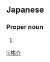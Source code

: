 {{also|佑介}}
==Japanese==
{{ja-kanjitab|ゆう|すけ}}

===Proper noun===
{{ja-pos|ゆうすけ|proper}}

# {{given name|male|lang=ja|sort=ゆうすけ}}

[[li:祐介]]